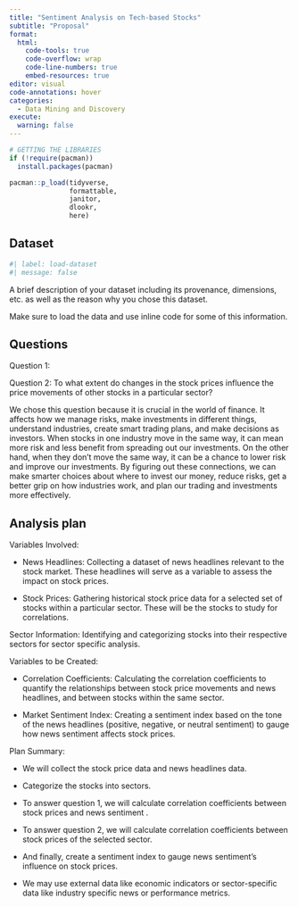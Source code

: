 ```yaml
---
title: "Sentiment Analysis on Tech-based Stocks"
subtitle: "Proposal"
format:
  html:
    code-tools: true
    code-overflow: wrap
    code-line-numbers: true
    embed-resources: true
editor: visual
code-annotations: hover
categories: 
  - Data Mining and Discovery
execute:
  warning: false
---
```


```r
# GETTING THE LIBRARIES
if (!require(pacman))
  install.packages(pacman)

pacman::p_load(tidyverse,
               formattable,
               janitor,
               dlookr,
               here)
```

## Dataset

```r
#| label: load-dataset
#| message: false
```

A brief description of your dataset including its provenance, dimensions, etc. as well as the reason why you chose this dataset.

Make sure to load the data and use inline code for some of this information.

## Questions

Question 1: 

Question 2: To what extent do changes in the stock prices influence the price movements of other stocks in a particular sector?

We chose this question because it is crucial in the world of finance. It affects how we manage risks, make investments in 
different things, understand industries, create smart trading plans, and make decisions as investors. When stocks in one industry 
move in the same way, it can mean more risk and less benefit from spreading out our investments. On the other hand, when they don't 
move the same way, it can be a chance to lower risk and improve our investments. By figuring out these connections, we can make 
smarter choices about where to invest our money, reduce risks, get a better grip on how industries work, and plan our trading and 
investments more effectively.


## Analysis plan

Variables Involved:

- News Headlines: Collecting a dataset of news headlines relevant to the stock market. These headlines will serve as a variable to assess the impact on stock prices.

- Stock Prices: Gathering historical stock price data for a selected set of stocks within a particular sector. These will be the stocks to study for correlations.

Sector Information: Identifying and categorizing stocks into their respective sectors for sector specific analysis.

Variables to be Created:

- Correlation Coefficients: Calculating the correlation coefficients to quantify the relationships between stock price movements and news headlines, and between stocks within the same sector.

- Market Sentiment Index: Creating a sentiment index based on the tone of the news headlines (positive, negative, or neutral sentiment) to gauge how news sentiment affects stock prices.


Plan Summary:

- We will collect the stock price data and news headlines data.

- Categorize the stocks into sectors.

- To answer question 1, we will calculate correlation coefficients between stock prices and news sentiment .

- To answer question 2, we will calculate correlation coefficients between stock prices of the selected sector.

- And finally, create a sentiment index to gauge news sentiment's influence on stock prices.

- We may use external data like economic indicators or sector-specific data like industry specific news or performance metrics.

